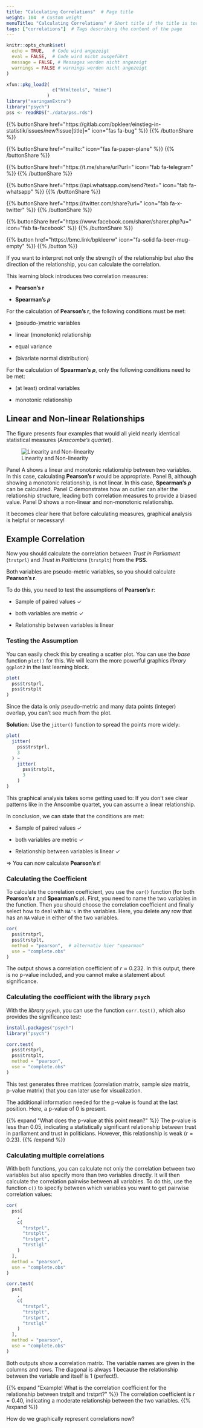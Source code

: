 ```yaml
---
title: "Calculating Correlations"  # Page title
weight: 104  # Custom weight 
menuTitle: "Calculating Correlations" # Short title if the title is too long
tags: ["correlations"]  # Tags describing the content of the page
---
```

```r
knitr::opts_chunk$set(
  echo = TRUE,   # Code wird angezeigt
  eval = FALSE,  # Code wird nicht ausgeführt
  message = FALSE, # Messages werden nicht angezeigt
  warnings = FALSE # warnings werden nicht angezeigt
)

xfun::pkg_load2(
                 c("htmltools", "mime")
               )
library("xaringanExtra")
library("psych")
pss <- readRDS("./data/pss.rds")
```

{{% buttonShare href=\"https\:\/\/gitlab.com\/bpkleer\/einstieg-in-statistik\/issues\/new?issue[title]=\" icon=\"fas fa-bug\" %}} {{% /buttonShare %}} 

{{% buttonShare href=\"mailto\:\" icon=\"fas fa-paper-plane\" %}} {{% /buttonShare %}}

{{% buttonShare href=\"https\:\/\/t.me\/share\/url?url=\" icon=\"fab fa-telegram\" %}} {{% /buttonShare %}}

{{% buttonShare href=\"https\:\/\/api.whatsapp.com\/send?text=\" icon=\"fab fa-whatsapp\" %}} {{% /buttonShare %}}

{{% buttonShare href=\"https\:\/\/twitter.com\/share?url=\" icon=\"fab fa-x-twitter\" %}} {{% /buttonShare %}}

{{% buttonShare href=\"https\:\/\/www.facebook.com\/sharer\/sharer.php?u=\" icon=\"fab fa-facebook\" %}} {{% /buttonShare %}}

{{% button href=\"https\:\/\/bmc.link\/bpkleerw\" icon=\"fa-solid fa-beer-mug-empty\" %}} {{% /button %}}

If you want to interpret not only the strength of the relationship but also the direction of the relationship, you can calculate the correlation.

This learning block introduces two correlation measures:

- **Pearson's r**

- **Spearman's $\rho$**

For the calculation of **Pearson's r**, the following conditions must be met:

- (pseudo-)metric variables

- linear (monotonic) relationship

- equal variance

- (bivariate normal distribution)

For the calculation of **Spearman's $\rho$**, only the following conditions need to be met:

- (at least) ordinal variables

- monotonic relationship

## Linear and Non-linear Relationships
The figure presents four examples that would all yield nearly identical statistical measures (*Anscombe's quartet*).

![Linearity and Non-linearity](../img/linearity.en.png)

Panel A shows a linear and monotonic relationship between two variables. In this case, calculating **Pearson's r** would be appropriate. Panel B, although showing a monotonic relationship, is not linear. In this case, **Spearman's $\rho$** can be calculated. Panel C demonstrates how an outlier can alter the relationship structure, leading both correlation measures to provide a biased value. Panel D shows a non-linear and non-monotonic relationship. 

It becomes clear here that before calculating measures, graphical analysis is helpful or necessary!

## Example Correlation
Now you should calculate the correlation between *Trust in Parliament* (`trstprl`) and *Trust in Politicians* (`trstplt`) from the **PSS**.

Both variables are pseudo-metric variables, so you should calculate **Pearson's r**.

To do this, you need to test the assumptions of **Pearson's r**:

- Sample of paired values $\checkmark$

- both variables are metric $\checkmark$

- Relationship between variables is linear

### Testing the Assumption
You can easily check this by creating a scatter plot. You can use the *base* function `plot()` for this. We will learn the more powerful graphics *library* `ggplot2` in the last learning block.
```r
plot(
  pss$trstprl, 
  pss$trstplt
)
```

Since the data is only pseudo-metric and many data points (integer) overlap, you can't see much from the plot.

**Solution**: Use the `jitter()` function to spread the points more widely:
```r
plot(
  jitter(
    pss$trstprl, 
    3
  ) ~ 
    jitter(
      pss$trstplt, 
      3
    )
)
```
This graphical analysis takes some getting used to: If you don't see clear patterns like in the Anscombe quartet, you can assume a linear relationship.

In conclusion, we can state that the conditions are met:

- Sample of paired values $\checkmark$

- both variables are metric $\checkmark$

- Relationship between variables is linear $\checkmark$

$\Rightarrow$ You can now calculate **Pearson's r**!

### Calculating the Coefficient

To calculate the correlation coefficient, you use the `cor()` function (for both **Pearson's r** and **Spearman's** $\rho$). First, you need to name the two variables in the function. Then you should choose the correlation coefficient and finally select how to deal with `NA's` in the variables. Here, you delete any row that has an `NA` value in either of the two variables.
```r
cor(
  pss$trstprl, 
  pss$trstplt, 
  method = "pearson",  # alternativ hier "spearman"  
  use = "complete.obs"
)      
```

The output shows a correlation coefficient of $r \approx 0.232$. In this output, there is no p-value included, and you cannot make a statement about significance.

### Calculating the coefficient with the **library** `psych`
With the *library* `psych`, you can use the function `corr.test()`, which also provides the significance test:

```r
install.packages("psych")
library("psych")
```
```r
corr.test(
  pss$trstprl, 
  pss$trstplt,
  method = "pearson",      
  use = "complete.obs"
)     
```

This test generates three matrices (correlation matrix, sample size matrix, p-value matrix) that you can later use for visualization.

The additional information needed for the p-value is found at the last position. Here, a p-value of $0$ is present.

{{% expand \"What does the p-value at this point mean?\" %}}
The p-value is less than $0.05$, indicating a statistically significant relationship between trust in parliament and trust in politicians. However, this relationship is weak ($r=0.23$).
{{% /expand %}}

### Calculating multiple correlations
With both functions, you can calculate not only the correlation between two variables but also specify more than two variables directly. It will then calculate the correlation pairwise between all variables. To do this, use the function `c()` to specify between which variables you want to get pairwise correlation values:
```r
cor(
  pss[
    ,
    c(
      "trstprl", 
      "trstplt",
      "trstprt",
      "trstlgl"
    )
  ],
  method = "pearson",
  use = "complete.obs"
)  

corr.test(
  pss[
    ,
    c(
      "trstprl",
      "trstplt",
      "trstprt",
      "trstlgl"
    )
  ],
  method = "pearson",
  use = "complete.obs"
)  
```

Both outputs show a correlation matrix. The variable names are given in the columns and rows. The diagonal is always $1$ because the relationship between the variable and itself is $1$ (perfect!).

{{% expand \"Example! What is the correlation coefficient for the relationship between trstplt and trstprt?\" %}}
The correlation coefficient is $r = 0.40$, indicating a moderate relationship between the two variables.
{{% /expand %}}

How do we graphically represent correlations now?
